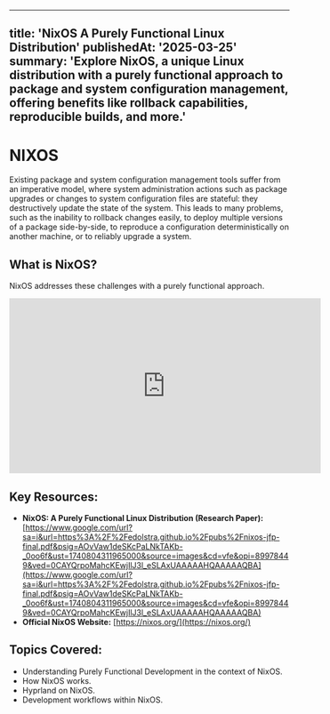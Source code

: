

---
title: 'NixOS A Purely Functional Linux Distribution'
publishedAt: '2025-03-25'
summary: 'Explore NixOS, a unique Linux distribution with a purely functional approach to package and system configuration management, offering benefits like rollback capabilities, reproducible builds, and more.'
---

# NIXOS

Existing package and system configuration management tools suffer from an imperative model, where system administration actions such as package upgrades or changes to system configuration files are stateful: they destructively update the state of the system. This leads to many problems, such as the inability to rollback changes easily, to deploy multiple versions of a package side-by-side, to reproduce a configuration deterministically on another machine, or to reliably upgrade a system.

## What is NixOS?

NixOS addresses these challenges with a purely functional approach.

<iframe width="560" height="315" src="https://www.youtube.com/watch?v=FJVFXsNzYZQ" title="NixOS Introduction Video" frameborder="0" allow="accelerometer; autoplay; clipboard-write; encrypted-media; gyroscope; picture-in-picture; web-share" allowfullscreen></iframe>

## Key Resources:

* **NixOS: A Purely Functional Linux Distribution (Research Paper):** [https://www.google.com/url?sa=i&url=https%3A%2F%2Fedolstra.github.io%2Fpubs%2Fnixos-jfp-final.pdf&psig=AOvVaw1deSKcPaLNkTAKb-_0oo6f&ust=1740804311965000&source=images&cd=vfe&opi=89978449&ved=0CAYQrpoMahcKEwjIlJ3l_eSLAxUAAAAAHQAAAAAQBA](https://www.google.com/url?sa=i&url=https%3A%2F%2Fedolstra.github.io%2Fpubs%2Fnixos-jfp-final.pdf&psig=AOvVaw1deSKcPaLNkTAKb-_0oo6f&ust=1740804311965000&source=images&cd=vfe&opi=89978449&ved=0CAYQrpoMahcKEwjIlJ3l_eSLAxUAAAAAHQAAAAAQBA)
* **Official NixOS Website:** [https://nixos.org/](https://nixos.org/)

## Topics Covered:

* Understanding Purely Functional Development in the context of NixOS.
* How NixOS works.
* Hyprland on NixOS.
* Development workflows within NixOS.
